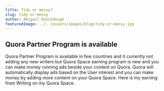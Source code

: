 ```yaml
---
title: Tidy or messy?
slug: tidy-or-messy
author: Abigail Donutdough
featuredImage: ../../assets/images/blog/tidy-or-messy.jpg
---
```


## Quora Partner Program is available

Quora Partner Program is available in few countries and it currently not adding any new writers but Quora Space earning program is new and you can make money running ads beside your content on Quora. Quora will automatically display ads based on the User interest and you can make money by adding more content on your Quora Space. Here is my earning from Writing on my Quora Space.
